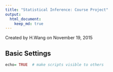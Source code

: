 ---
title: "Statistical Inference: Course Project"
output: 
  html_document:
    keep_md: true
---
Created by H.Wang on November 19, 2015


## Basic Settings
```{r qplot, fig.width = 4, fig.height=2, message= FALSE}
echo= TRUE  # make scripts visible to others
```
